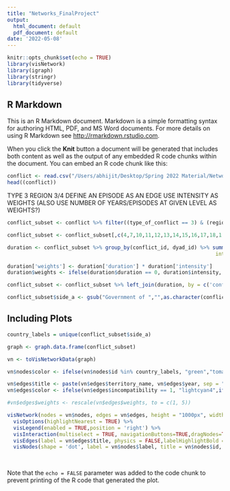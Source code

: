 ```yaml
---
title: "Networks_FinalProject"
output:
  html_document: default
  pdf_document: default
date: '2022-05-08'
---
```


```r
knitr::opts_chunk$set(echo = TRUE)
library(visNetwork)
library(igraph)
library(stringr)
library(tidyverse)
```

## R Markdown

This is an R Markdown document. Markdown is a simple formatting syntax for authoring HTML, PDF, and MS Word documents. For more details on using R Markdown see <http://rmarkdown.rstudio.com>.

When you click the **Knit** button a document will be generated that includes both content as well as the output of any embedded R code chunks within the document. You can embed an R code chunk like this:

```r
conflict <- read.csv("/Users/abhijit/Desktop/Spring 2022 Material/Networks/Data/ucdp-dyadic-211.csv", header=TRUE)
head((conflict))
```
TYPE 3
REGION 3/4
DEFINE AN EPISODE AS AN EDGE
USE INTENSITY AS WEIGHTS (ALSO USE NUMBER OF YEARS/EPISODES AT GIVEN LEVEL AS WEIGHTS?)
```r
conflict_subset <- conflict %>% filter((type_of_conflict == 3) & (region == 3))

conflict_subset <- conflict_subset[,c(4,7,10,11,12,13,14,15,16,17,18,1,2,3)]
```


```r
duration <- conflict_subset %>% group_by(conflict_id, dyad_id) %>% summarise(duration = max(year) - min(year), 
                                                                    intensity = mean(intensity_level))

duration['weights'] <- duration['duration'] * duration['intensity']
duration$weights <- ifelse(duration$duration == 0, duration$intensity, duration$weights) 

conflict_subset <- conflict_subset %>% left_join(duration, by = c('conflict_id','dyad_id'))

conflict_subset$side_a <- gsub("Government of ","",as.character(conflict_subset$side_a))
```

## Including Plots
```r
country_labels = unique(conflict_subset$side_a)
```


```r
graph <- graph.data.frame(conflict_subset)

vn <- toVisNetworkData(graph)
```



```r
vn$nodes$color <- ifelse(vn$nodes$id %in% country_labels, "green","tomato")
```


```r
vn$edges$title <- paste(vn$edges$territory_name, vn$edges$year, sep = " - ")
vn$edges$color <- ifelse(vn$edges$incompatibility == 1, "lightcyan4",ifelse(vn$edges$incompatibility == 2,"orange","blue"))

#vn$edges$weights <- rescale(vn$edges$weights, to = c(1, 5))
```

```r
visNetwork(nodes = vn$nodes, edges = vn$edges, height = "1000px", width = "100%") %>%
  visOptions(highlightNearest = TRUE) %>% 
  visLegend(enabled = TRUE,position = 'right') %>%
  visInteraction(multiselect = TRUE, navigationButtons=TRUE,dragNodes=TRUE,dragView=TRUE,zoomView=TRUE, hideEdgesOnZoom = TRUE, hideEdgesOnDrag = TRUE,hoverConnectedEdges = TRUE) %>%
  visEdges(label = vn$edges$title, physics = FALSE,labelHighlightBold = TRUE, color = vn$edges$color) %>%
  visNodes(shape = 'dot', label = vn$nodes$label, title = vn$nodes$id, labelHighlightBold = TRUE, borderWidth = 1.25, borderWidthSelected = 1.75)
  
  

```

Note that the `echo = FALSE` parameter was added to the code chunk to prevent printing of the R code that generated the plot.
